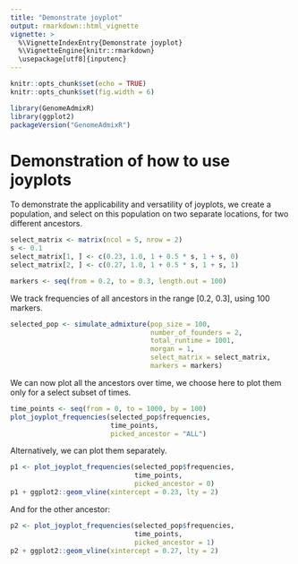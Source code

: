 ```yaml
---
title: "Demonstrate joyplot"
output: rmarkdown::html_vignette
vignette: >
  %\VignetteIndexEntry{Demonstrate joyplot}
  %\VignetteEngine{knitr::rmarkdown}
  \usepackage[utf8]{inputenc}
---
```


```r
knitr::opts_chunk$set(echo = TRUE)
knitr::opts_chunk$set(fig.width = 6)
```

```r
library(GenomeAdmixR)
library(ggplot2)
packageVersion("GenomeAdmixR")
```

# Demonstration of how to use joyplots
To demonstrate the applicability and versatility of joyplots, we create a 
population, and select on this population on two separate locations, for two 
different ancestors.

```r
select_matrix <- matrix(ncol = 5, nrow = 2)
s <- 0.1
select_matrix[1, ] <- c(0.23, 1.0, 1 + 0.5 * s, 1 + s, 0)
select_matrix[2, ] <- c(0.27, 1.0, 1 + 0.5 * s, 1 + s, 1)

markers <- seq(from = 0.2, to = 0.3, length.out = 100)
```
We track frequencies of all ancestors in the range [0.2, 0.3], using 100 
markers.

```r
selected_pop <- simulate_admixture(pop_size = 100,
                                   number_of_founders = 2,
                                   total_runtime = 1001,
                                   morgan = 1,
                                   select_matrix = select_matrix,
                                   markers = markers)
```
We can now plot all the ancestors over time, we choose here to plot them only for a select subset of times.

```r
time_points <- seq(from = 0, to = 1000, by = 100)
plot_joyplot_frequencies(selected_pop$frequencies,
                         time_points,
                         picked_ancestor = "ALL")
```

Alternatively, we can plot them separately.
```r
p1 <- plot_joyplot_frequencies(selected_pop$frequencies,
                               time_points,
                               picked_ancestor = 0)
p1 + ggplot2::geom_vline(xintercept = 0.23, lty = 2)
```
And for the other ancestor:
```r
p2 <- plot_joyplot_frequencies(selected_pop$frequencies,
                               time_points,
                               picked_ancestor = 1)
p2 + ggplot2::geom_vline(xintercept = 0.27, lty = 2)
```
